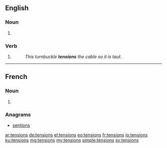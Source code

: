 ==English==

===Noun===
{{head|en|plural}}

# {{plural of|tension|lang=en}}

===Verb===
{{head|en|verb form}}

# {{en-third-person singular of|tension}}
#: ''This turnbuckle '''tensions''' the cable so it is taut.''

----

==French==

===Noun===
{{head|fr|plural|g=f-p}}

# {{plural of|tension|lang=fr}}

===Anagrams===
* [[sentions#French|sentions]]

[[ar:tensions]]
[[de:tensions]]
[[el:tensions]]
[[eo:tensions]]
[[fr:tensions]]
[[io:tensions]]
[[ku:tensions]]
[[mg:tensions]]
[[my:tensions]]
[[simple:tensions]]
[[sv:tensions]]